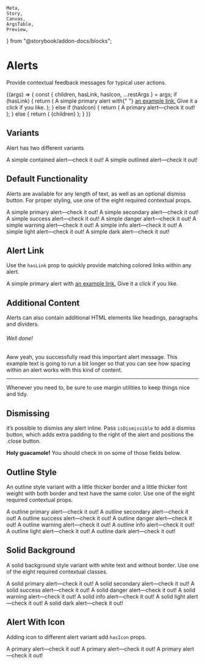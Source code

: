     Meta,
    Story,
    Canvas,
    ArgsTable,
    Preview,
} from "@storybook/addon-docs/blocks";


<Meta title="UI/Alert" component={Alert} />

# Alerts

<p class="sbdocs-desc">
    Provide contextual feedback messages for typical user actions.
</p>

<Canvas>
    <Story
        name="Alert Controls"
        argTypes={{
            variant: {
                control: {
                    type: `select`,
                },
            },
            color: {
                control: {
                    type: `select`,
                },
            },
        }}
        args={{
            variant: `contained`,
            color: `primary`,
            solid: false,
            hasLink: false,
            isDismissible: false,
            hasIcon: false,
            children: `A simple alert—check it out!`,
        }}
    >
        {(args) => {
            const { children, hasLink, hasIcon, ...restArgs } = args;
            if (hasLink) {
                return (
                    <Alert hasLink={hasLink} hasIcon={hasIcon} {...restArgs}>
                        A simple primary alert with{" "}
                        <a href="/">an example link.</a> Give it a click if you
                        like.
                    </Alert>
                );
            } else if (hasIcon) {
                return (
                    <Alert hasLink={hasLink} hasIcon={hasIcon} {...restArgs}>
                        <AlertCircle size="24" /> A primary alert—check it out!
                    </Alert>
                );
            } else {
                return (
                    <Alert hasLink={hasLink} hasIcon={hasIcon} {...restArgs}>
                        {children}
                    </Alert>
                );
            }
        }}
    </Story>
</Canvas>

<ArgsTable of={Alert} story="Alert Controls" />

## Variants

Alert has two different variants

<Preview withToolbar>
    <Story name="Variant">
        <Alert variant="contained" color="primary">
            A simple contained alert—check it out!
        </Alert>
        <Alert variant="outlined" color="primary">
            A simple outlined alert—check it out!
        </Alert>
    </Story>
</Preview>

## Default Functionality

Alerts are available for any length of text, as well as an optional dismiss button. For proper styling, use one of the eight required contextual props.

<Preview withToolbar>
    <Story name="Color">
        <Alert color="primary">A simple primary alert—check it out!</Alert>
        <Alert color="secondary">A simple secondary alert—check it out!</Alert>
        <Alert color="success">A simple success alert—check it out!</Alert>
        <Alert color="danger">A simple danger alert—check it out!</Alert>
        <Alert color="warning">A simple warning alert—check it out!</Alert>
        <Alert color="info">A simple info alert—check it out!</Alert>
        <Alert color="light">A simple light alert—check it out!</Alert>
        <Alert color="dark">A simple dark alert—check it out!</Alert>
    </Story>
</Preview>

## Alert Link

Use the `hasLink` prop to quickly provide matching colored links within any alert.

<Preview withToolbar>
    <Story name="Has Link">
        <Alert color="primary" hasLink>
            A simple primary alert with <a href="/">an example link.</a> Give it
            a click if you like.
        </Alert>
    </Story>
</Preview>

## Additional Content

Alerts can also contain additional HTML elements like headings, paragraphs and dividers.

<Preview withToolbar>
    <Story name="Additional Content">
        <Alert color="success">
            <h6>Well done!</h6>
            <p>
                Aww yeah, you successfully read this important alert message.
                This example text is going to run a bit longer so that you can
                see how spacing within an alert works with this kind of content.
            </p>
            <hr />
            <p>
                Whenever you need to, be sure to use margin utilities to keep
                things nice and tidy.
            </p>
        </Alert>
    </Story>
</Preview>

## Dismissing

it’s possible to dismiss any alert inline. Pass `isDismissible` to add a dismiss button, which adds extra padding to the right of the alert and positions the .close button.

<Preview withToolbar>
    <Story name="Dismissing">
        <Alert color="warning" isDismissible>
            <strong>Holy guacamole!</strong> You should check in on some of
            those fields below.
        </Alert>
    </Story>
</Preview>

## Outline Style

An outline style variant with a little thicker border and a little thicker font weight with both border and text have the same color. Use one of the eight required contextual props.

<Preview withToolbar>
    <Story name="Outlined">
        <Alert color="primary" variant="outlined">
            A outline primary alert—check it out!
        </Alert>
        <Alert color="secondary" variant="outlined">
            A outline secondary alert—check it out!
        </Alert>
        <Alert color="success" variant="outlined">
            A outline success alert—check it out!
        </Alert>
        <Alert color="danger" variant="outlined">
            A outline danger alert—check it out!
        </Alert>
        <Alert color="warning" variant="outlined">
            A outline warning alert—check it out!
        </Alert>
        <Alert color="info" variant="outlined">
            A outline info alert—check it out!
        </Alert>
        <Alert color="light" variant="outlined">
            A outline light alert—check it out!
        </Alert>
        <Alert color="dark" variant="outlined">
            A outline dark alert—check it out!
        </Alert>
    </Story>
</Preview>

## Solid Background

A solid background style variant with white text and without border. Use one of the eight required contextual classes.

<Preview withToolbar>
    <Story name="Solid Background">
        <Alert color="primary" solid>
            A solid primary alert—check it out!
        </Alert>
        <Alert color="secondary" solid>
            A solid secondary alert—check it out!
        </Alert>
        <Alert color="success" solid>
            A solid success alert—check it out!
        </Alert>
        <Alert color="danger" solid>
            A solid danger alert—check it out!
        </Alert>
        <Alert color="warning" solid>
            A solid warning alert—check it out!
        </Alert>
        <Alert color="info" solid>
            A solid info alert—check it out!
        </Alert>
        <Alert color="light" solid>
            A solid light alert—check it out!
        </Alert>
        <Alert color="dark" solid>
            A solid dark alert—check it out!
        </Alert>
    </Story>
</Preview>

## Alert With Icon

Adding icon to different alert variant add `hasIcon` props.

<Preview withToolbar>
    <Story name="Alert With Icon">
        <Alert color="primary" hasIcon>
            <AlertCircle size="24" /> A primary alert—check it out!
        </Alert>
        <Alert color="primary" variant="outlined" hasIcon>
            <AlertCircle size="24" /> A primary alert—check it out!
        </Alert>
        <Alert color="primary" solid hasIcon>
            <AlertCircle size="24" /> A primary alert—check it out!
        </Alert>
    </Story>
</Preview>
